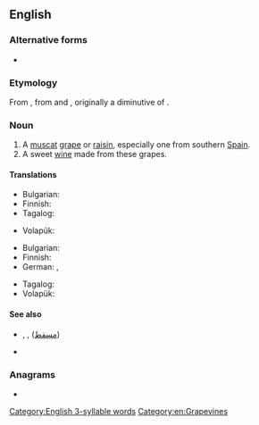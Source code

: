 ==English==

===Alternative forms===
* {{alter|en|muscadel|muscadelle}}

===Etymology===
From {{inh|en|enm|muskadell}}, from {{der|en|pro|-}} and {{der|en|frm|muscadel}}, originally a diminutive of {{m|en|muscat}}.

===Noun===
{{en-noun|~}}

# A [[muscat]] [[grape]] or [[raisin]], especially one from southern [[Spain]].
# A sweet [[wine]] made from these grapes.

====Translations====
{{trans-top|a muscat grape or raisin}}
* Bulgarian: {{t|bg|мискет|m}}
* Finnish: {{t|fi|muskatelli}}
* Tagalog: {{t|tl|muskatel}}
{{trans-mid}}
* Volapük: {{qualifier|raisin}} {{t|vo|muskatäl}}
{{trans-bottom}}

{{trans-top|a sweet wine from muscat grapes}}
* Bulgarian: {{t|bg|мискет|m}}
* Finnish: {{t|fi|muskatelliviini}}
* German: {{t+|de|Muskateller|m}}, {{t|de|Muskatellerwein|m}}
{{trans-mid}}
* Tagalog: {{t|tl|muskatel}}
* Volapük: {{t|vo|muskatälavin}}
{{trans-bottom}}

====See also====
* {{l|en|Muscat}}, {{l|en|Masqat}}, {{l|en|Masqaṭ}} ([[مسقط]])
* {{l|en|Muscat and Oman}}

===Anagrams===
* {{anagrams|en|a=acelmstu|calumets}}

[[Category:English 3-syllable words]]
[[Category:en:Grapevines]]